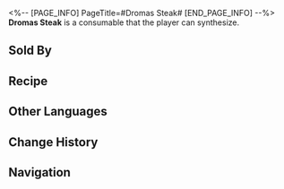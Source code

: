 <%-- [PAGE_INFO]
PageTitle=#Dromas Steak#
[END_PAGE_INFO] --%>
{{Consumable Infobox
|id          = 402032
|image       = Item Dromas Steak.png{{subst:void|<!--$UPLOAD:<<SpriteOutput/ItemFigures/402032.png>-<Item Dromas Steak.png>-<Consumable Icons>>-->}}
|type        = Attack Consumables
|rarity      = 3
|effect      = Upon use, increases all allies' DoT dealt by 35% for the next battle.
|description = A classic Okheman delicacy &mdash; grilled dromas steak, best served on redsoil for the most authentic flavor. Much like cattle in many worlds, dromases used for meat are technically a different breed from those used for labor. This variety of dromas has tender and flavorful meat, but if not prepared properly, it's about as enjoyable as eating redsoil.
|effectType  = 
|effectType2 = 
|effectType3 = 
|recipe      = {{cx|Source missing}}
|source1     = [[Omni-Synthesizer]]
|source2     = [[Marmoreal Diner]]
|source3     = 
}}
{{Description|''"I heard that the Mountain Dwellers who revere Georios never eat dromas meat. Is that true?"''<br />''"Balderdash. Mountain Dweller, I am. When hungry, eat anything, especially if tastes good."''}}
'''Dromas Steak''' is a consumable that the player can synthesize.

==Sold By==
{{Shop Availability}}

==Recipe==
{{Recipe
|type                         = Synthesis
|group                        = Consumable
|Ambergris of Abundance       = 1
|Basic Ingredients            = 2
|Distinctive Tattered Feather = 5
|sort                         = Ambergris of Abundance;Basic Ingredients;Distinctive Tattered Feather
}}

==Other Languages==
{{Other Languages
|en   = Dromas Steak
|zhs  = 大地兽肉排
|zht  = 大地獸肉排
|ja   = 大地獣ステーキ
|ko   = 드로마스 스테이크
|es   = Filete de droma
|fr   = Steak de draka
|ru   = Стейк из геозавра
|th   = สเต็กอสูรธรณี
|vi   = Sườn Thú Đại Địa
|de   = Droma-Steak
|id   = Dromas Steak
|pt   = Bife de Dromas
}}

==Change History==
{{Change History|3.0}}

==Navigation==
{{Consumable Navbox}}